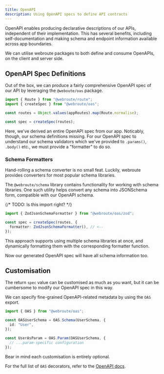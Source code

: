 ```yaml
---
title: OpenAPI
description: Using OpenAPI specs to define API contracts
---
```


OpenAPI enables producing declarative descriptions of our APIs, independent of their implementation. This has several benefits, including self-documentation and making schema and endpoint information available across app boundaries.

We can utilise webroute packages to both define and consume OpenAPIs, on the client and server side.

## OpenAPI Spec Definitions

Out of the box, we can produce a fairly comprehensive OpenAPI spec of our API by leveraging the `@weboute/oas` package.

```ts
import { Route } from "@webroute/route";
import { createSpec } from "@webroute/oas";

const routes = Object.values(appRoutes).map(Route.normalise);

const spec = createSpec(routes);
```

Here, we've derived an entire OpenAPI spec from our app. Noticably, though, our schema definitions missing. For our OpenAPI spec to understand our schema validators which we've provided to `.params()`, `.body()` etc., we must provide a "formatter" to do so.

### Schema Formatters

Hand-rolling a schema converter is no small feat. Luckily, webroute provides converters for most popular schema libraries.

The `@webroute/schema` library contains functionality for working with schema libraries. One such utility helps convert any schema into JSONSchema form, compatible with our OpenAPI schema.

{/* TODO: Is this import right? */}

```ts
import { ZodJsonSchemaFormatter } from "@webroute/oas/zod";

const spec = createSpec(routes, {
  formatter: ZodJsonSchemaFormatter(), // <--
});
```

This approach supports using multiple schema libraries at once, and dynamically formatting them with the corresponding formatter function.

Now our generated OpenAPI spec will have all schema information too.

## Customisation

The return `spec` value can be customised as much as you want, but it can be cumbersome to modify our OpenAPI spec in this way.

We can specify fine-grained OpenAPI-related metadata by using the `OAS` export.

```ts
import { OAS } from "@webroute/oas";

const OASUserSchema = OAS.Schema(UserSchema, {
  id: "User",
});

const UserAsParam = OAS.Param(OASUserSchema, {
  // ...param-specific configuration
});
```

Bear in mind each customisation is entirely optional.

For the full list of `OAS` decorators, refer to the [OpenAPI docs](/docs/reference/oas/namespaces/OAS).
